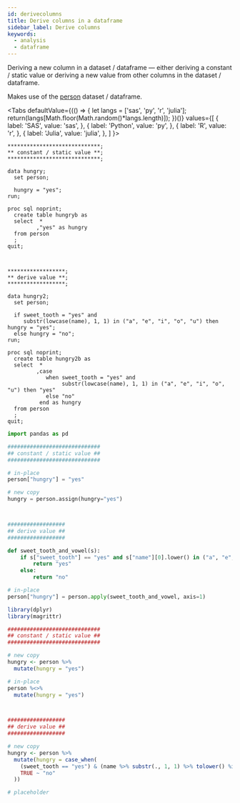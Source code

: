 ```yaml
---
id: derivecolumns
title: Derive columns in a dataframe
sidebar_label: Derive columns
keywords:
  - analysis
  - dataframe
---
```


Deriving a new column in a dataset / dataframe &mdash; either deriving a constant / static value or deriving a new value from other columns in the dataset / dataframe.

Makes use of the [person](../gettingstarted/rowwiseinit) dataset / dataframe.


<Tabs
  defaultValue={(() => {
    let langs = ['sas', 'py', 'r', 'julia'];
    return(langs[Math.floor(Math.random()*langs.length)]);
  })()}
  values={[
    { label: 'SAS', value: 'sas', },
    { label: 'Python', value: 'py', },
    { label: 'R', value: 'r', },
    { label: 'Julia', value: 'julia', },
  ]
}>
<TabItem value="sas">

```sas
*****************************;
** constant / static value **;
*****************************;

data hungry;
  set person;
  
  hungry = "yes";
run;

proc sql noprint;
  create table hungryb as
  select  *
         ,"yes" as hungry
  from person
  ;
quit;



******************;
** derive value **;
******************;

data hungry2;
  set person;
  
  if sweet_tooth = "yes" and
     substr(lowcase(name), 1, 1) in ("a", "e", "i", "o", "u") then hungry = "yes";
  else hungry = "no";
run;

proc sql noprint;
  create table hungry2b as
  select  *
         ,case
            when sweet_tooth = "yes" and
                 substr(lowcase(name), 1, 1) in ("a", "e", "i", "o", "u") then "yes"
            else "no"
          end as hungry
  from person
  ;
quit;
```

</TabItem>
<TabItem value="py">

```py
import pandas as pd

#############################
## constant / static value ##
#############################

# in-place
person["hungry"] = "yes"

# new copy
hungry = person.assign(hungry="yes")



##################
## derive value ##
##################

def sweet_tooth_and_vowel(s):
    if s["sweet_tooth"] == "yes" and s["name"][0].lower() in ("a", "e", "i", "o", "u"):
        return "yes"
    else:
        return "no"

# in-place
person["hungry"] = person.apply(sweet_tooth_and_vowel, axis=1)
```

</TabItem>
<TabItem value="r">

```r
library(dplyr)
library(magrittr)

#############################
## constant / static value ##
#############################

# new copy
hungry <- person %>%
  mutate(hungry = "yes")

# in-place
person %<>%
  mutate(hungry = "yes")



##################
## derive value ##
##################

# new copy
hungry <- person %>%
  mutate(hungry = case_when(
    (sweet_tooth == "yes") & (name %>% substr(., 1, 1) %>% tolower() %in% c("a", "e", "i", "o", "u")) ~ "yes",
    TRUE ~ "no"
  ))
```

</TabItem>
<TabItem value="julia">

```julia
# placeholder
```

</TabItem>
</Tabs>
